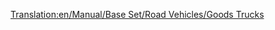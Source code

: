 [[Translation:en/Manual/Base Set/Road Vehicles/Goods Trucks]]
{{hu/Manual/Base Set/Road Vehicles/Navbox Közúti járművek}}
{{hu/Manual/Base Set/Road Vehicles/Közúti járművek|name     = Balogh áruszállító
  |img      = en/Archive/Old 32bpp/Balogh Goods Truck.png
  |price    = £4,387 ($8,774) 
  |speed    = 48 km/h (30 mph)
  |annual   = £421 ($842)
  |designed = 1936
  |life     = 15
  |capacity = 14 láda [[hu/Manual/Base Set/Cargos/Áru|áru]]
}}
{{hu/Manual/Base Set/Road Vehicles/Közúti járművek|name     = Craighead áruszállító
  |img      = en/Archive/Old 32bpp/Craighead Goods Truck.png
  |price    = £5,330 ($10,660) 
  |speed    = 88 km/h (55 mph)
  |annual   = £787 ($1,574)
  |designed = 1974
  |life     = 15
  |capacity = 16 láda [[hu/Manual/Base Set/Cargos/Áru|áru]]
}}
{{hu/Manual/Base Set/Road Vehicles/Közúti járművek|name     = Goss áruszállító
  |img      = en/Archive/Old 32bpp/Goss Goods Truck.png
  |price    = £5,740 ($11,480)  
  |speed    = 112 km/h (70 mph)
  |annual   = £1,125 ($2,250)
  |designed = 2005
  |life     = 15
  |capacity = 18 láda [[hu/Manual/Base Set/Cargos/Áru|áru]]
}}